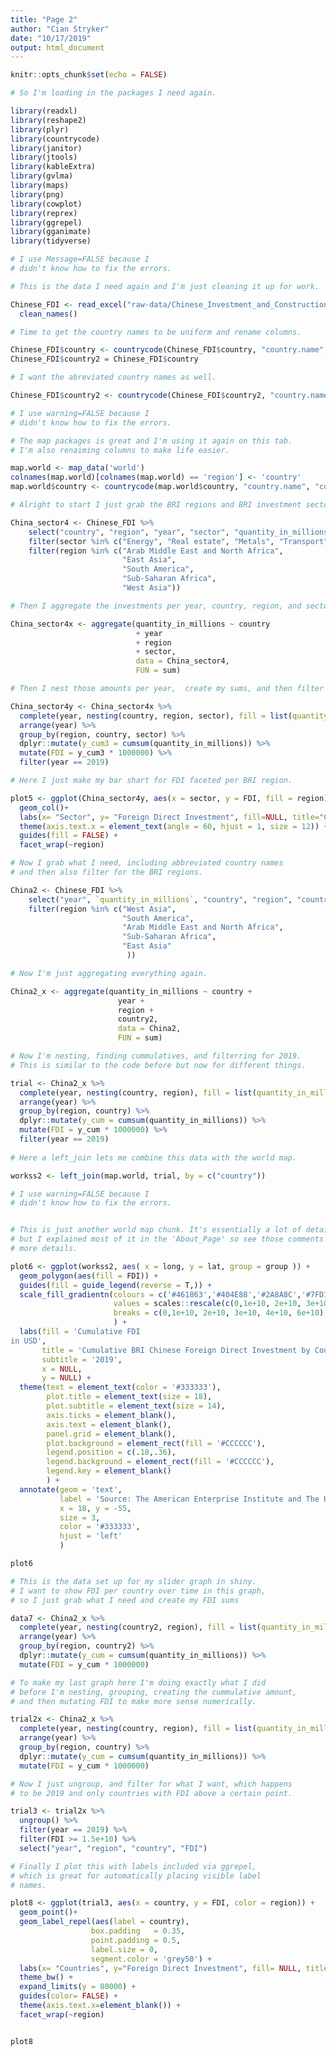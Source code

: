 ```yaml
---
title: "Page 2"
author: "Cian Stryker"
date: "10/17/2019"
output: html_document
---
```


```r
knitr::opts_chunk$set(echo = FALSE)

# So I'm loading in the packages I need again. 

library(readxl)
library(reshape2)
library(plyr)
library(countrycode)
library(janitor)
library(jtools)
library(kableExtra)
library(gvlma)
library(maps)
library(png)
library(cowplot)
library(reprex)
library(ggrepel)
library(gganimate)
library(tidyverse)
```

```r

# I use Message=FALSE because I 
# didn't know how to fix the errors.

# This is the data I need again and I'm just cleaning it up for work.

Chinese_FDI <- read_excel("raw-data/Chinese_Investment_and_Construction.xlsx", skip = 4) %>%
  clean_names()

# Time to get the country names to be uniform and rename columns.

Chinese_FDI$country <- countrycode(Chinese_FDI$country, "country.name", "country.name")
Chinese_FDI$country2 = Chinese_FDI$country

# I want the abreviated country names as well.

Chinese_FDI$country2 <- countrycode(Chinese_FDI$country2, "country.name", "iso2c")
```

```r

# I use warning=FALSE because I 
# didn't know how to fix the errors.

# The map packages is great and I'm using it again on this tab.
# I'm also renaiming columns to make life easier. 

map.world <- map_data('world')
colnames(map.world)[colnames(map.world) == 'region'] <- 'country'
map.world$country <- countrycode(map.world$country, "country.name", "country.name")

```

```r

# Alright to start I just grab the BRI regions and BRI investment sectors

China_sector4 <- Chinese_FDI %>%
    select("country", "region", "year", "sector", "quantity_in_millions") %>%
    filter(sector %in% c("Energy", "Real estate", "Metals", "Transport")) %>%
    filter(region %in% c("Arab Middle East and North Africa", 
                         "East Asia", 
                         "South America", 
                         "Sub-Saharan Africa", 
                         "West Asia"))

# Then I aggregate the investments per year, country, region, and sector.

China_sector4x <- aggregate(quantity_in_millions ~ country 
                            + year 
                            + region 
                            + sector, 
                            data = China_sector4, 
                            FUN = sum)

# Then I nest those amounts per year,  create my sums, and then filter for 2019.

China_sector4y <- China_sector4x %>%
  complete(year, nesting(country, region, sector), fill = list(quantity_in_millions=0)) %>%
  arrange(year) %>%
  group_by(region, country, sector) %>%
  dplyr::mutate(y_cum3 = cumsum(quantity_in_millions)) %>%
  mutate(FDI = y_cum3 * 1000000) %>%
  filter(year == 2019)

# Here I just make my bar shart for FDI faceted per BRI region.

plot5 <- ggplot(China_sector4y, aes(x = sector, y = FDI, fill = region)) +
  geom_col()+
  labs(x= "Sector", y= "Foreign Direct Investment", fill=NULL, title="Chinese BRI Investment") +
  theme(axis.text.x = element_text(angle = 60, hjust = 1, size = 12)) +
  guides(fill = FALSE) +
  facet_wrap(~region)

```

```r

# Now I grab what I need, including abbreviated country names
# and then also filter for the BRI regions. 

China2 <- Chinese_FDI %>% 
    select("year", `quantity_in_millions`, "country", "region", "country2") %>%
    filter(region %in% c("West Asia", 
                         "South America",
                         "Arab Middle East and North Africa",
                         "Sub-Saharan Africa",
                         "East Asia"
                          ))

# Now I'm just aggregating everything again. 

China2_x <- aggregate(quantity_in_millions ~ country + 
                        year + 
                        region + 
                        country2, 
                        data = China2, 
                        FUN = sum)
```


```r

# Now I'm nesting, finding cummulatives, and filterring for 2019. 
# This is similar to the code before but now for different things. 

trial <- China2_x %>%
  complete(year, nesting(country, region), fill = list(quantity_in_millions=0)) %>%
  arrange(year) %>%
  group_by(region, country) %>%
  dplyr::mutate(y_cum = cumsum(quantity_in_millions)) %>%
  mutate(FDI = y_cum * 1000000) %>%
  filter(year == 2019)
  
# Here a left_join lets me combine this data with the world map. 

workss2 <- left_join(map.world, trial, by = c("country"))

``` 

```r

# I use warning=FALSE because I 
# didn't know how to fix the errors.


# This is just another world map chunk. It's essentially a lot of detail work
# but I explained most of it in the 'About_Page' so see those comments for
# more details. 

plot6 <- ggplot(workss2, aes( x = long, y = lat, group = group )) +
  geom_polygon(aes(fill = FDI)) +
  guides(fill = guide_legend(reverse = T,)) +
  scale_fill_gradientn(colours = c('#461863','#404E88','#2A8A8C','#7FD157','#F9E53F'), 
                       values = scales::rescale(c(0,1e+10, 2e+10, 3e+10, 4e+10, 6e+10)), 
                       breaks = c(0,1e+10, 2e+10, 3e+10, 4e+10, 6e+10)
                       ) +
  labs(fill = 'Cumulative FDI
in USD',
       title = 'Cumulative BRI Chinese Foreign Direct Investment by Country',
       subtitle = '2019',
       x = NULL,
       y = NULL) +
  theme(text = element_text(color = '#333333'),
        plot.title = element_text(size = 18),
        plot.subtitle = element_text(size = 14),
        axis.ticks = element_blank(),
        axis.text = element_blank(),
        panel.grid = element_blank(),
        plot.background = element_rect(fill = '#CCCCCC'),
        legend.position = c(.18,.36),
        legend.background = element_rect(fill = '#CCCCCC'),
        legend.key = element_blank()
        ) +
  annotate(geom = 'text',
           label = 'Source: The American Enterprise Institute and The Heritage Foundation',
           x = 18, y = -55,
           size = 3,
           color = '#333333',
           hjust = 'left'
           )

plot6
```

```r

# This is the data set up for my slider graph in shiny. 
# I want to show FDI per country over time in this graph, 
# so I just grab what I need and create my FDI sums

data7 <- China2_x %>%
  complete(year, nesting(country2, region), fill = list(quantity_in_millions=0)) %>%
  arrange(year) %>%
  group_by(region, country2) %>%
  dplyr::mutate(y_cum = cumsum(quantity_in_millions)) %>%
  mutate(FDI = y_cum * 1000000) 

```

```r

# To make my last graph here I'm doing exactly what I did 
# before I'm nesting, grouping, creating the cummulative amount, 
# and then mutating FDI to make more sense numerically.

trial2x <- China2_x %>%
  complete(year, nesting(country, region), fill = list(quantity_in_millions=0)) %>%
  arrange(year) %>%
  group_by(region, country) %>%
  dplyr::mutate(y_cum = cumsum(quantity_in_millions)) %>%
  mutate(FDI = y_cum * 1000000) 

# Now I just ungroup, and filter for what I want, which happens
# to be 2019 and only countries with FDI above a certain point.

trial3 <- trial2x %>%
  ungroup() %>%
  filter(year == 2019) %>%
  filter(FDI >= 1.5e+10) %>%
  select("year", "region", "country", "FDI")

# Finally I plot this with labels included via ggrepel, 
# which is great for automatically placing visible label
# names. 

plot8 <- ggplot(trial3, aes(x = country, y = FDI, color = region)) +
  geom_point()+
  geom_label_repel(aes(label = country),
                  box.padding   = 0.35, 
                  point.padding = 0.5,
                  label.size = 0,
                  segment.color = 'grey50') +
  labs(x= "Countries", y="Foreign Direct Investment", fill= NULL, title="Top BRI Investment Countries") +
  theme_bw() +
  expand_limits(y = 80000) +
  guides(color= FALSE) +
  theme(axis.text.x=element_blank()) +
  facet_wrap(~region)


plot8
```



